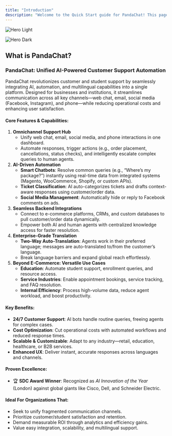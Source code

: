 ```yaml
---
title: "Introduction"
description: "Welcome to the Quick Start guide for PandaChat! This page will help you get up and running with PandaChat by walking you through the essential steps to set up your account, create your first AI Agent, and integrate it into your platform."
---
```


<img
  className="block dark:hidden"
  src="/images/hero-light.png"
  alt="Hero Light"
/>

<img
  className="hidden dark:block"
  src="/images/hero-dark.png"
  alt="Hero Dark"
/>

## What is PandaChat?

### **PandaChat: Unified AI-Powered Customer Support Automation**

PandaChat revolutionizes customer and student support by seamlessly integrating AI, automation, and multilingual capabilities into a single platform. Designed for businesses and institutions, it streamlines communication across all key channels—web chat, email, social media (Facebook, Instagram), and phone—while reducing operational costs and enhancing user satisfaction.

#### **Core Features & Capabilities:**

1. **Omnichannel Support Hub**
   - Unify web chat, email, social media, and phone interactions in one dashboard.
   - Automate responses, trigger actions (e.g., order placement, cancellations, status checks), and intelligently escalate complex queries to human agents.
2. **AI-Driven Automation**
   - **Smart Chatbots**: Resolve common queries (e.g., “Where’s my package?”) instantly using real-time data from integrated systems (Magento, WooCommerce, Shopify, or custom APIs).
   - **Ticket Classification**: AI auto-categorizes tickets and drafts context-aware responses using customer/order data.
   - **Social Media Management**: Automatically hide or reply to Facebook comments on ads.
3. **Seamless Backend Integrations**
   - Connect to e-commerce platforms, CRMs, and custom databases to pull customer/order data dynamically.
   - Empower both AI and human agents with centralized knowledge access for faster resolution.
4. **Enterprise-Grade Translation**
   - **Two-Way Auto-Translation**: Agents work in their preferred language; messages are auto-translated to/from the customer’s language.
   - Break language barriers and expand global reach effortlessly.
5. **Beyond E-Commerce: Versatile Use Cases**
   - **Education**: Automate student support, enrollment queries, and resource access.
   - **Service Industries**: Enable appointment bookings, service tracking, and FAQ resolution.
   - **Internal Efficiency**: Process high-volume data, reduce agent workload, and boost productivity.

#### **Key Benefits:**

- **24/7 Customer Support**: AI bots handle routine queries, freeing agents for complex cases.
- **Cost Optimization**: Cut operational costs with automated workflows and reduced response times.
- **Scalable & Customizable**: Adapt to any industry—retail, education, healthcare, or B2B services.
- **Enhanced UX**: Deliver instant, accurate responses across languages and channels.

#### **Proven Excellence:**

- 🏆 **SDC Award Winner**: Recognized as _AI Innovation of the Year_ (London) against global giants like Cisco, Dell, and Schneider Electric.

#### **Ideal For Organizations That:**

- Seek to unify fragmented communication channels.
- Prioritize customer/student satisfaction and retention.
- Demand measurable ROI through analytics and efficiency gains.
- Value easy integration, scalability, and multilingual support.